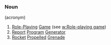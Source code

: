 ===Noun=== 
(acronym)
# [[Role-Playing]] [[Game]] (see [[w:Role-playing game]])
# [[Report]] [[Program]] [[Generator]]
# [[Rocket]] [[Propelled]] [[Grenade]]